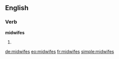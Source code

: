 ==English==

===Verb===
'''midwifes'''

# {{rare}} {{third-person singular of|midwife}}

[[de:midwifes]]
[[eo:midwifes]]
[[fr:midwifes]]
[[simple:midwifes]]